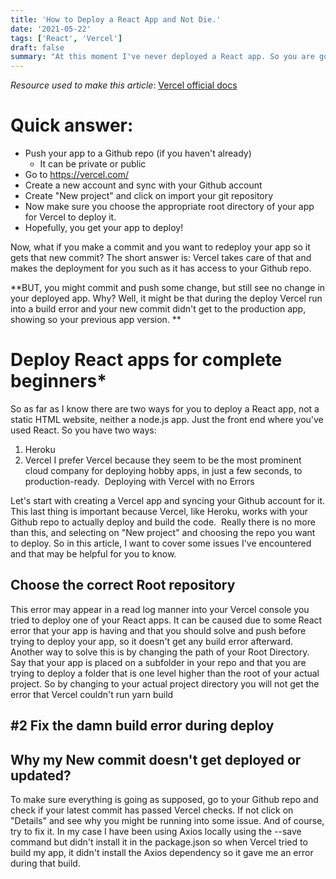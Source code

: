 ```yaml
---
title: 'How to Deploy a React App and Not Die.'
date: '2021-05-22'
tags: ['React', 'Vercel']
draft: false
summary: "At this moment I've never deployed a React app. So you are going to learn with me and I will document how I've done it."
---
```


_Resource used to make this article_: [Vercel official docs](https://vercel.com/docs/)

# Quick answer:

- Push your app to a Github repo (if you haven't already)
  - It can be private or public
- Go to https://vercel.com/
- Create a new account and sync with your Github account
- Create "New project" and click on import your git repository
- Now make sure you choose the appropriate root directory of your app for Vercel to deploy it.
- Hopefully, you get your app to deploy!

Now, what if you make a commit and you want to redeploy your app so it gets that new commit?
The short answer is: Vercel takes care of that and makes the deployment for you such as it has access to your Github repo.

**BUT, you might commit and push some change, but still see no change in your deployed app. Why? Well, it might be that during the deploy Vercel run into a build error and your new commit didn't get to the production app, showing so your previous app version. **

# Deploy React apps for complete beginners\*

So as far as I know there are two ways for you to deploy a React app, not a static HTML website, neither a node.js app. Just the front end where you've used React. So you have two ways:

1. Heroku
2. Vercel
   I prefer Vercel because they seem to be the most prominent cloud company for deploying hobby apps, in just a few seconds, to production-ready. 
   Deploying with Vercel with no Errors

Let's start with creating a Vercel app and syncing your Github account for it. This last thing is important because Vercel, like Heroku, works with your Github repo to actually deploy and build the code.  Really there is no more than this, and selecting on "New project" and choosing the repo you want to deploy. So in this article, I want to cover some issues I've encountered and that may be helpful for you to know.

## Choose the correct Root repository

This error may appear in a read log manner into your Vercel console you tried to deploy one of your React apps. It can be caused due to some React error that your app is having and that you should solve and push before trying to deploy your app, so it doesn't get any build error afterward. Another way to solve this is by changing the path of your Root Directory. Say that your app is placed on a subfolder in your repo and that you are trying to deploy a folder that is one level higher than the root of your actual project. So by changing to your actual project directory you will not get the error that Vercel couldn't run yarn build

## #2 Fix the damn build error during deploy

## Why my New commit doesn't get deployed or updated?

To make sure everything is going as supposed, go to your Github repo and check if your latest commit has passed Vercel checks. If not click on "Details" and see why you might be running into some issue. And of course, try to fix it. In my case I have been using Axios locally using the --save command but didn't install it in the package.json so when Vercel tried to build my app, it didn't install the Axios dependency so it gave me an error during that build.
